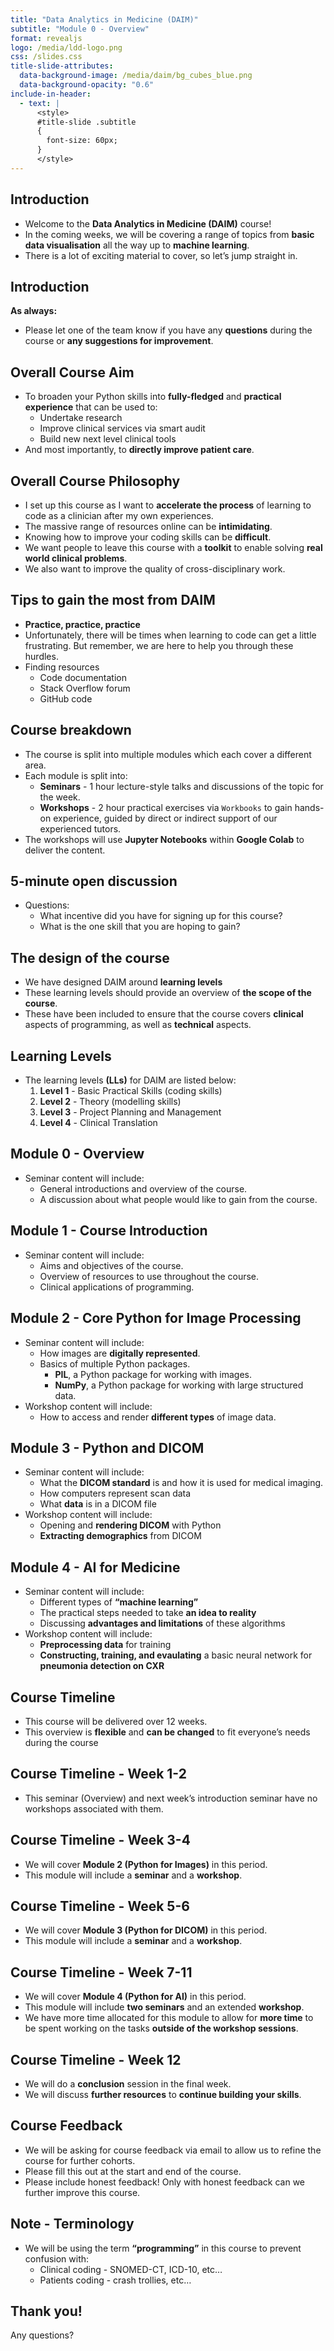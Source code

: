 ```yaml
---
title: "Data Analytics in Medicine (DAIM)"
subtitle: "Module 0 - Overview"
format: revealjs
logo: /media/ldd-logo.png
css: /slides.css
title-slide-attributes:
  data-background-image: /media/daim/bg_cubes_blue.png
  data-background-opacity: "0.6"
include-in-header:
  - text: |
      <style>
      #title-slide .subtitle
      {
        font-size: 60px;
      }
      </style>
---
```


## Introduction {background-image="/media/daim/bg_cubes_blue_right.png" background-opacity="0.6"}

- Welcome to the **Data Analytics in Medicine (DAIM)** course!
- In the coming weeks, we will be covering a range of topics from **basic data visualisation** all the way up to **machine learning**.
- There is a lot of exciting material to cover, so let's jump straight in.

## Introduction {background-image="/media/daim/bg_cubes_blue_right.png" background-opacity="0.6"}

**As always:**

- Please let one of the team know if you have any **questions** during the course or **any suggestions for improvement**.

## Overall Course Aim {background-image="/media/daim/bg_cubes_blue_right.png" background-opacity="0.6"}

- To broaden your Python skills into **fully-fledged** and **practical experience** that can be used to:
  - Undertake research
  - Improve clinical services via smart audit
  - Build new next level clinical tools
- And most importantly, to **directly improve patient care**.

## Overall Course Philosophy {background-image="/media/daim/bg_cubes_blue_right.png" background-opacity="0.6"}

- I set up this course as I want to **accelerate the process** of learning to code as a clinician after my own experiences.
- The massive range of resources online can be **intimidating**.
- Knowing how to improve your coding skills can be **difficult**.
- We want people to leave this course with a **toolkit** to enable solving **real world clinical problems**.
- We also want to improve the quality of cross-disciplinary work.

## Tips to gain the most from DAIM {background-image="/media/daim/bg_cubes_blue_right.png" background-opacity="0.6"}

- **Practice, practice, practice**
- Unfortunately, there will be times when learning to code can get a little frustrating. But remember, we are here to help you through these hurdles.
- Finding resources
  - Code documentation
  - Stack Overflow forum
  - GitHub code

## Course breakdown {background-image="/media/daim/bg_cubes_red_right.png" background-opacity="0.6"}

- The course is split into multiple modules which each cover a different area.
- Each module is split into:
  - **Seminars** - 1 hour lecture-style talks and discussions of the topic for the week.
  - **Workshops** - 2 hour practical exercises via `Workbooks` to gain hands-on experience, guided by direct or indirect support of our experienced tutors.
- The workshops will use **Jupyter Notebooks** within **Google Colab** to deliver the content.

## 5-minute open discussion {background-image="/media/daim/question1.png" background-opacity="0.4"}

- Questions:
  - What incentive did you have for signing up for this course?
  - What is the one skill that you are hoping to gain?

## The design of the course

- We have designed DAIM around **learning levels**
- These learning levels should provide an overview of **the scope of the course**.
- These have been included to ensure that the course covers **clinical** aspects of programming, as well as **technical** aspects.

## Learning Levels {background-image="/media/daim/bg_cubes_red_right.png" background-opacity="0.6"}

- The learning levels **(LLs)** for DAIM are listed below:
  1. **Level 1** - Basic Practical Skills (coding skills)
  2. **Level 2** - Theory (modelling skills)
  3. **Level 3** - Project Planning and Management
  4. **Level 4** - Clinical Translation

## Module 0 - Overview {background-image="/media/daim/bg_cubes_red_right.png" background-opacity="0.6"}

- Seminar content will include:
  - General introductions and overview of the course.
  - A discussion about what people would like to gain from the course.

## Module 1 - Course Introduction {background-image="/media/daim/bg_cubes_red_right.png" background-opacity="0.6"}

- Seminar content will include:
  - Aims and objectives of the course.
  - Overview of resources to use throughout the course.
  - Clinical applications of programming.

## Module 2 - Core Python for Image Processing {background-image="/media/daim/bg_cubes_red_right.png" background-opacity="0.6"}

- Seminar content will include:
  - How images are **digitally represented**.
  - Basics of multiple Python packages.
    - **PIL**, a Python package for working with images.
    - **NumPy**, a Python package for working with large structured data.
- Workshop content will include:
  - How to access and render **different types** of image data.

## Module 3 - Python and DICOM {background-image="/media/daim/bg_cubes_red_right.png" background-opacity="0.6"}

- Seminar content will include:
  - What the **DICOM standard** is and how it is used for medical imaging.
  - How computers represent scan data
  - What **data** is in a DICOM file
- Workshop content will include:
  - Opening and **rendering DICOM** with Python
  - **Extracting demographics** from DICOM

## Module 4 - AI for Medicine {background-image="/media/daim/bg_cubes_red_right.png" background-opacity="0.6"}

- Seminar content will include:
  - Different types of **"machine learning"**
  - The practical steps needed to take **an idea to reality**
  - Discussing **advantages and limitations** of these algorithms
- Workshop content will include:
  - **Preprocessing data** for training
  - **Constructing, training, and evaulating** a basic neural network for **pneumonia detection on CXR**

## Course Timeline {background-image="/media/daim/bg_cubes_red_right.png" background-opacity="0.6"}

- This course will be delivered over 12 weeks.
- This overview is **flexible** and **can be changed** to fit everyone's needs during the course

<!--
Week 1: mod0 - Overview
Week 2: mod1 - Introduction
Week 3: mod2 - Images (seminar)
Week 4: mod2 - Images (workshop)
Week 5: mod3 - DICOM (seminar)
Week 6: mod3 - DICOM (workshop)
Week 7: mod4 - AI (seminar 1)
Week 8: mod4 - AI (workshop 1)
Week 9: mod4 - AI (workshop 1)
Week 10: mod4 - AI (seminar 2)
Week 11: mod4 - AI (workshop 3)
Week 12: mod5 - Conclusion
-->

## Course Timeline - Week 1-2 {background-image="/media/daim/bg_cubes_red_right.png" background-opacity="0.6"}

- This seminar (Overview) and next week's introduction seminar have no workshops associated with them.

## Course Timeline - Week 3-4 {background-image="/media/daim/bg_cubes_red_right.png" background-opacity="0.6"}

- We will cover **Module 2 (Python for Images)** in this period.
- This module will include a **seminar** and a **workshop**.

## Course Timeline - Week 5-6 {background-image="/media/daim/bg_cubes_red_right.png" background-opacity="0.6"}

- We will cover **Module 3 (Python for DICOM)** in this period.
- This module will include a **seminar** and a **workshop**.

## Course Timeline - Week 7-11 {background-image="/media/daim/bg_cubes_red_right.png" background-opacity="0.6"}

- We will cover **Module 4 (Python for AI)** in this period.
- This module will include **two seminars** and an extended **workshop**.
- We have more time allocated for this module to allow for **more time** to be spent working on the tasks **outside of the workshop sessions**.

## Course Timeline - Week 12 {background-image="/media/daim/bg_cubes_red_right.png" background-opacity="0.6"}

- We will do a **conclusion** session in the final week.
- We will discuss **further resources** to **continue building your skills**.

## Course Feedback {background-image="/media/daim/bg_cubes_red_right.png" background-opacity="0.6"}

- We will be asking for course feedback via email to allow us to refine the course for further cohorts.
- Please fill this out at the start and end of the course.
- Please include honest feedback! Only with honest feedback can we further improve this course.

## Note - Terminology {background-image="/media/daim/bg_cubes_red_right.png" background-opacity="0.6"}

- We will be using the term **"programming"** in this course to prevent confusion with:
  - Clinical coding - SNOMED-CT, ICD-10, etc...
  - Patients coding - crash trollies, etc...

## Thank you! {background-image="/media/daim/question1.png" background-opacity="0.4"}

Any questions?
